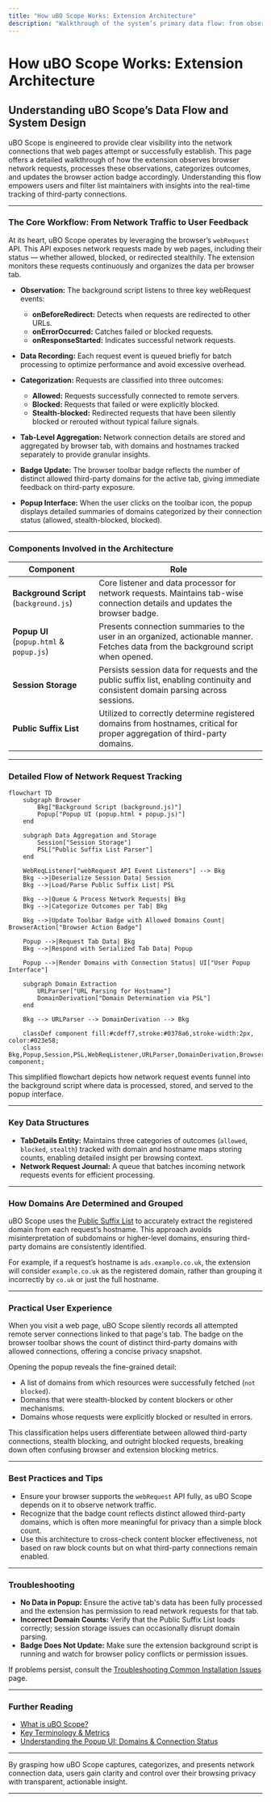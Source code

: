 ```yaml
---
title: "How uBO Scope Works: Extension Architecture"
description: "Walkthrough of the system’s primary data flow: from observing browser network requests (via webRequest API) to categorization and badge updating. Includes a Mermaid diagram illustrating background, popup, and data storage interactions."
---
```


# How uBO Scope Works: Extension Architecture

## Understanding uBO Scope’s Data Flow and System Design

uBO Scope is engineered to provide clear visibility into the network connections that web pages attempt or successfully establish. This page offers a detailed walkthrough of how the extension observes browser network requests, processes these observations, categorizes outcomes, and updates the browser action badge accordingly. Understanding this flow empowers users and filter list maintainers with insights into the real-time tracking of third-party connections.

---

### The Core Workflow: From Network Traffic to User Feedback

At its heart, uBO Scope operates by leveraging the browser’s `webRequest` API. This API exposes network requests made by web pages, including their status — whether allowed, blocked, or redirected stealthily. The extension monitors these requests continuously and organizes the data per browser tab.

- **Observation:** The background script listens to three key webRequest events:
  - **onBeforeRedirect:** Detects when requests are redirected to other URLs.
  - **onErrorOccurred:** Catches failed or blocked requests.
  - **onResponseStarted:** Indicates successful network requests.

- **Data Recording:** Each request event is queued briefly for batch processing to optimize performance and avoid excessive overhead.

- **Categorization:** Requests are classified into three outcomes:
  - **Allowed:** Requests successfully connected to remote servers.
  - **Blocked:** Requests that failed or were explicitly blocked.
  - **Stealth-blocked:** Redirected requests that have been silently blocked or rerouted without typical failure signals.

- **Tab-Level Aggregation:** Network connection details are stored and aggregated by browser tab, with domains and hostnames tracked separately to provide granular insights.

- **Badge Update:** The browser toolbar badge reflects the number of distinct allowed third-party domains for the active tab, giving immediate feedback on third-party exposure.

- **Popup Interface:** When the user clicks on the toolbar icon, the popup displays detailed summaries of domains categorized by their connection status (allowed, stealth-blocked, blocked).

---

### Components Involved in the Architecture

| Component | Role |
|-----------|------|
| **Background Script** (`background.js`) | Core listener and data processor for network requests. Maintains tab-wise connection details and updates the browser badge. |
| **Popup UI** (`popup.html` & `popup.js`) | Presents connection summaries to the user in an organized, actionable manner. Fetches data from the background script when opened. |
| **Session Storage** | Persists session data for requests and the public suffix list, enabling continuity and consistent domain parsing across sessions. |
| **Public Suffix List** | Utilized to correctly determine registered domains from hostnames, critical for proper aggregation of third-party domains. |

---

### Detailed Flow of Network Request Tracking

```mermaid
flowchart TD
    subgraph Browser
        Bkg["Background Script (background.js)"]
        Popup["Popup UI (popup.html + popup.js)"]
    end

    subgraph Data Aggregation and Storage
        Session["Session Storage"]
        PSL["Public Suffix List Parser"]
    end

    WebReqListener["webRequest API Event Listeners"] --> Bkg
    Bkg -->|Deserialize Session Data| Session
    Bkg -->|Load/Parse Public Suffix List| PSL

    Bkg -->|Queue & Process Network Requests| Bkg
    Bkg -->|Categorize Outcomes per Tab| Bkg

    Bkg -->|Update Toolbar Badge with Allowed Domains Count| BrowserAction["Browser Action Badge"]

    Popup -->|Request Tab Data| Bkg
    Bkg -->|Respond with Serialized Tab Data| Popup

    Popup -->|Render Domains with Connection Status| UI["User Popup Interface"]

    subgraph Domain Extraction
        URLParser["URL Parsing for Hostname"]
        DomainDerivation["Domain Determination via PSL"]
    end

    Bkg --> URLParser --> DomainDerivation --> Bkg

    classDef component fill:#cdeff7,stroke:#0378a6,stroke-width:2px, color:#023e58;
    class Bkg,Popup,Session,PSL,WebReqListener,URLParser,DomainDerivation,BrowserAction,UI component;
```

This simplified flowchart depicts how network request events funnel into the background script where data is processed, stored, and served to the popup interface.

---

### Key Data Structures

- **TabDetails Entity:** Maintains three categories of outcomes (`allowed`, `blocked`, `stealth`) tracked with domain and hostname maps storing counts, enabling detailed insight per browsing context.
- **Network Request Journal:** A queue that batches incoming network requests events for efficient processing.

---

### How Domains Are Determined and Grouped

uBO Scope uses the [Public Suffix List](https://publicsuffix.org/) to accurately extract the registered domain from each request’s hostname. This approach avoids misinterpretation of subdomains or higher-level domains, ensuring third-party domains are consistently identified.

For example, if a request’s hostname is `ads.example.co.uk`, the extension will consider `example.co.uk` as the registered domain, rather than grouping it incorrectly by `co.uk` or just the full hostname.

---

### Practical User Experience

When you visit a web page, uBO Scope silently records all attempted remote server connections linked to that page's tab. The badge on the browser toolbar shows the count of distinct third-party domains with allowed connections, offering a concise privacy snapshot.

Opening the popup reveals the fine-grained detail:

- A list of domains from which resources were successfully fetched (`not blocked`).
- Domains that were stealth-blocked by content blockers or other mechanisms.
- Domains whose requests were explicitly blocked or resulted in errors.

This classification helps users differentiate between allowed third-party connections, stealth blocking, and outright blocked requests, breaking down often confusing browser and extension blocking metrics.

---

### Best Practices and Tips

- Ensure your browser supports the `webRequest` API fully, as uBO Scope depends on it to observe network traffic.
- Recognize that the badge count reflects distinct allowed third-party domains, which is often more meaningful for privacy than a simple block count.
- Use this architecture to cross-check content blocker effectiveness, not based on raw block counts but on what third-party connections remain enabled.

---

### Troubleshooting

- **No Data in Popup:** Ensure the active tab's data has been fully processed and the extension has permission to read network requests for that tab.
- **Incorrect Domain Counts:** Verify that the Public Suffix List loads correctly; session storage issues can occasionally disrupt domain parsing.
- **Badge Does Not Update:** Make sure the extension background script is running and watch for browser policy conflicts or permission issues.

If problems persist, consult the [Troubleshooting Common Installation Issues](../getting-started/first-use-configuration/troubleshooting-common-issues) page.

---

### Further Reading

- [What is uBO Scope?](../overview/intro_value_props/what_is_ubo_scope)
- [Key Terminology & Metrics](../overview/core_concepts_architecture/terms_and_metrics)
- [Understanding the Popup UI: Domains & Connection Status](../../guides/getting-started/interpret-popup)

---

By grasping how uBO Scope captures, categorizes, and presents network connection data, users gain clarity and control over their browsing privacy with transparent, actionable insight.


---
